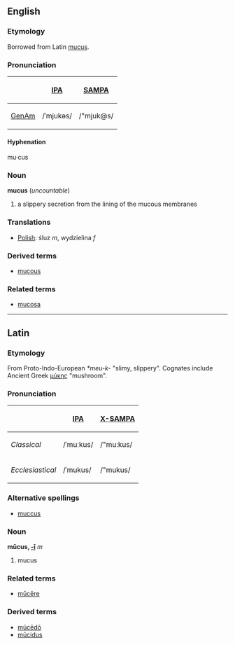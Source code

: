 ==English==
===Etymology===
Borrowed from Latin [[mucus]].

===Pronunciation===
{| border=1 cellpadding=5
! !! [[w:IPA|IPA]] !! [[w:SAMPA|SAMPA]]
|-
! [[GenAm]]
| /ˈmjukəs/ || /"mjuk@s/
|}

====Hyphenation====
mu·cus

===Noun===
'''mucus''' (''uncountable'')
# a slippery secretion from the lining of the mucous membranes

===Translations===
*[[Polish]]: śluz ''m'', wydzielina ''f''

===Derived terms===
* [[mucous]]

===Related terms===
* [[mucosa]]

----

==Latin==
===Etymology===
From Proto-Indo-European ''*meu-k-'' "slimy, slippery".  Cognates include Ancient Greek [[μύκης]] "mushroom".

===Pronunciation===
{| border=1 cellpadding=5
! !! [[w:IPA|IPA]] !! [[w:X-SAMPA|X-SAMPA]]
|-
! ''Classical''
| /ˈmuːkus/ || /"mu:kus/
|-
! ''Ecclesiastical''
| /ˈmukus/ || /"mukus/
|}

===Alternative spellings===
*[[muccus]]

===Noun===
'''mūcus, [[Wiktionary Appendix:Latin second declension|-ī]]''' ''m''
# mucus

===Related terms===
*[[mucere|mūcēre]]

===Derived terms===
*[[mucedo|mūcēdō]]
*[[mucidus|mūcidus]]